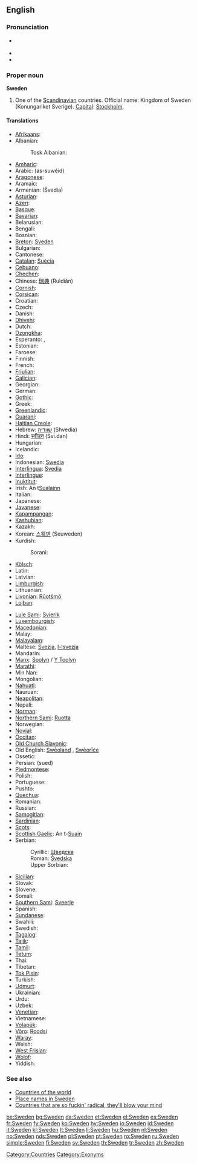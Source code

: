 ==English==
{{wikipedia}}

===Pronunciation===
* {{a|UK|US}} {{IPA|/ˈswi.dən/}}
* {{audio|en-us-Sweden.ogg|Audio (US)}}
* {{rhymes|iːdən}}

===Proper noun===
'''Sweden'''

# One of the [[Scandinavian]] countries. Official name: Kingdom of Sweden (Konungariket Sverige). [[capital|Capital]]: [[Stockholm]].

====Translations====
{{trans-top|Scandinavian country}}
* [[Afrikaans]]: {{t-|af|Swede|xs=Afrikaans}}
* Albanian: {{t+|sq|Suedia|xs=Albanian}}
*: Tosk Albanian: {{t-|als|Schweden|xs=Tosk Albanian}}
* [[Amharic]]: {{t-|am|ስዊድን|xs=Amharic}}
* Arabic: {{Arab|[[السويد]]}} (as-suwéid)
* [[Aragonese]]: {{t-|an|Suezia|xs=Aragonese}}
* Aramaic: {{tø|arc|ܣܘܝܕ|sc=Syrc}}
* Armenian: {{t+|hy|Շվեդիա|sc=Hayeren|xs=Armenian}} (Švedia)
* [[Asturian]]: {{t-|ast|Suecia|xs=Asturian}}
* [[Azeri]]: {{t+|az|İsveç|xs=Azeri}}
* [[Basque]]: {{t-|eu|Suedia|xs=Basque}}
* [[Bavarian]]: {{tø|bar|Schwen}}
* Belarusian: {{t-|be|Швецыя|sc=Cyrl|xs=Belarusian}}
* Bengali: {{t-|bn|সুইডেন|sc=Beng|xs=Bengali}}
* Bosnian: {{t-|bs|Švedska|f}}
* [[Breton]]: [[Sveden]]
* Bulgarian: {{t+|bg|Швеция|sc=Cyrl}}
* Cantonese: {{tø|yue|瑞典|sc=Hani|xs=Cantonese}}
* [[Catalan]]: [[Suècia]] {{f}}
* [[Cebuano]]: {{tø|ceb|Sweden|xs=Cebuano}}
* [[Chechen]]: {{tø|ce|Швеци|sc=Cyrl|xs=Chechen}}
* Chinese: [[瑞典]] (Ruìdiǎn)
* [[Cornish]]: {{t-|kw|Swedherwyk|xs=Cornish}}
* [[Corsican]]: {{t-|co|Svezia|xs=Corsican}}
* Croatian: {{t-|hr|Švedska|f}}
* Czech: {{t+|cs|Švédsko|n}}
* Danish: {{t+|da|Sverige}}
* [[Dhivehi]]: {{t-|dv|ސުވިޑެން|xs=Divehi}}
* Dutch: {{t+|nl|Zweden}}
* [[Dzongkha]]: {{t-|dz|སུའི་ཌན་|xs=Dzongkha}}
* Esperanto: {{t-|eo|Svedio|xs=Esperanto}}, {{t-|eo|Svedujo|xs=Esperanto}}
* Estonian: {{t+|et|Rootsi}}
* Faroese: {{t-|fo|Svøríki|n|xs=Faroese}}
* Finnish: {{t+|fi|Ruotsi}}
* French: {{t+|fr|Suède|f}}
* [[Friulian]]: {{tø|fur|Svezie|xs=Friulian}}
* [[Galician]]: {{t-|gl|Suecia - Sverige|xs=Galician}}
* Georgian: {{t-|ka|შვედეთი|xs=Georgian}}
* German: {{t+|de|Schweden|n}}
* [[Gothic]]: {{tø|got|𐍃𐍅𐌴𐌰𐍂𐌴𐌹𐌺𐌹|xs=Gothic}}
* Greek: {{t+|el|Σουηδία|f|tr=Souidía|sc=Grek}}
* [[Greenlandic]]: {{t+|kl|Sverige|xs=Greenlandic}}
* [[Guaraní]]: {{t-|gn|Suesia|xs=Guaraní}}
* [[Haitian Creole]]: {{tø|ht|Syèd|xs=Haitian Creole}}
* Hebrew: [[שוודיה]] (Shvedia)
* Hindi: [[स्वीडन]] (Svī.dan)
* Hungarian: {{t+|hu|Svédország}}
* Icelandic: {{t+|is|Svíþjóð|f}}
* [[Ido]]: {{t+|io|Suedia|xs=Ido}}
* Indonesian: [[Swedia]]
* [[Interlingua]]: [[Svedia]]
* [[Interlingue]]: {{t-|ie|Svedia|xs=Interlingue}}
* [[Inuktitut]]: {{t-|iu|ᔅᕗᕆᑭ/Svuriki|xs=Inuktitut}}
* Irish: An t[[Sualainn]] {{f}}
* Italian: {{t+|it|Svezia|f}}
* Japanese: {{t+|ja|スウェーデン|tr=Suwēden|sc=Jpan}}
* [[Javanese]]: {{t-|jv|Swedia|xs=Javanese}}
* [[Kapampangan]]: {{tø|pam|Sweden|xs=Kapampangan}}
* [[Kashubian]]: {{t-|csb|Szwedzkô|xs=Kashubian}}
* Kazakh: {{t-|kk|Швеция|sc=Cyrl|xs=Kazakh}}
* Korean: [[스웨덴]] (Seuweden)
* Kurdish:
*: Sorani: {{t|ku|سوید|tr=sweed|sc=KUchar}}
* [[Kölsch]]: {{tø|ksh|Shvede|xs=Kölsch}}
* Latin: {{t+|la|Suecia}}
* Latvian: {{t-|lv|Zviedrija|f|xs=Latvian}}
* [[Limburgish]]: {{t-|li|Zwaede|xs=Limburgish}}
* Lithuanian: {{t+|lt|Švedija|xs=Lithuanian}}
* [[Livonian]]: [[Rūotšmō]]
* [[Lojban]]: {{t-|jbo|suis|xs=Lojban}}
{{trans-mid}}
* [[Lule Sami]]: [[Svierik]]
* [[Luxembourgish]]: {{t-|lb|Schweden|xs=Luxembourgish}}
* [[Macedonian]]: {{t+|mk|Шведска|sc=Cyrl|xs=Macedonian}}
* Malay: {{t-|ms|Sweden|xs=Malay}}
* [[Malayalam]]: {{t-|ml|സ്വീഡന്‍|xs=Malayalam}}
* Maltese: [[Svezja]], [[l-Isvezja]]
* Mandarin: {{t-|cmn|瑞典|sc=Hani|xs=Mandarin}}
* [[Manx]]: [[Soolyn]] / [[Y Toolyn]]
* [[Marathi]]: {{t-|mr|स्वीडन|sc=Deva|xs=Marathi}}
* Min Nan: {{t-|nan|Sverige|xs=Min Nan}}
* Mongolian: {{t-|mn|Швед|sc=Cyrl|xs=Mongolian}}
* [[Nahuatl]]: {{t-|nah|Suecatlān|xs=Nahuatl}}
* Nauruan: {{t-|na|Sweden|xs=Nauruan}}
* [[Neapolitan]]: {{tø|nap|Sguezia|xs=Neapolitan}}
* Nepali: {{t-|ne|स्वीडेन|sc=Deva|xs=Nepali}}
* [[Norman]]: {{tø|nrm|Suède|xs=Norman}}
* [[Northern Sami]]: [[Ruoŧŧa]]
* Norwegian: {{t+|no|Sverige}}
* [[Novial]]: {{tø|nov|Suedia|xs=Novial}}
* [[Occitan]]: {{t-|oc|Suècia|xs=Occitan}}
* [[Old Church Slavonic]]: {{tø|cu|Свеньско|sc=Cyrl|xs=Old Church Slavonic}}
* Old English: [[Sweoland|Swēoland]] {{n}}, [[Sweorice|Swēorīċe]] {{n}}
* Ossetic: {{tø|os|Швеци|sc=Cyrl|xs=Ossetian}}
* Persian: {{fa-Arab|[[سوئد]]}} (sued)
* [[Piedmontese]]: {{tø|pms|Svessia|xs=Piedmontese}}
* Polish: {{t+|pl|Szwecja|f}}
* Portuguese: {{t+|pt|Suécia|f}}
* Pushto: {{t-|ps|سويډن|sc=Arab|xs=Pashto}}
* [[Quechua]]: {{t-|qu|Suysya|xs=Quechua}}
* Romanian: {{t+|ro|Suedia|f}}
* Russian: {{t+|ru|Швеция|f|tr=Švétsija|sc=Cyrl}}
* [[Samogitian]]: {{tø|bat-smg|Švedėjė}}
* [[Sardinian]]: {{tø|sc|Isvetzia|xs=Sardinian}}
* [[Scots]]: {{tø|sco|Swaden|xs=Scots}}
* [[Scottish Gaelic]]: An t-[[Suain]]
* Serbian:
*: Cyrillic: [[Шведска#Serbian|Шведска]] {{f}}
*: Roman: [[Švedska#Serbian|Švedska]] {{f}}
*: Upper Sorbian: {{tø|hsb|Šwedska|xs=Upper Sorbian}}
* [[Sicilian]]: {{t-|scn|Svezzia|xs=Sicilian}}
* Slovak: {{t-|sk|Švédsko}}
* Slovene: {{t+|sl|Švedska|f}}
* Somali: {{t-|so|Sweden|xs=Somali}}
* [[Southern Sami]]: [[Sveerje]]
* Spanish: {{t+|es|Suecia|f}}
* [[Sundanese]]: {{t-|su|Swédia|xs=Sundanese}}
* Swahili: {{t-|sw|Uswidi|xs=Swahili}}
* Swedish: {{t+|sv|Sverige}}
* [[Tagalog]]: {{t-|tl|Sweden|xs=Tagalog}}
* [[Tajik]]: {{t-|tg|Шветсия|sc=Cyrl|xs=Tajik}}
* [[Tamil]]: {{t-|ta|சுவீடன்|xs=Tamil}}
* [[Tetum]]: {{tø|tet|Suésia|xs=Tetum}}
* Thai: {{t-|th|ประเทศสวีเดน|xs=Thai}}
* Tibetan: {{tø|bo|སི་ཝེ་དེན|xs=Tibetan}}
* [[Tok Pisin]]: {{t-|tpi|Suwidan|xs=Tok Pisin}}
* Turkish: {{t+|tr|İsveç}}
* [[Udmurt]]: {{tø|udm|Швеция|sc=Cyrl|xs=Udmurt}}
* Ukrainian: {{t-|uk|Швеція|sc=Cyrl|xs=Ukrainian}}
* Urdu: {{t-|ur|سویڈن|sc=ur-Arab|xs=Urdu}}
* Uzbek: {{t-|uz|Shvetsiya|xs=Uzbek}}
* [[Venetian]]: {{tø|vec|Svezsia|xs=Venetian}}
* Vietnamese: {{t-|vi|Thụy Điển|xs=Vietnamese}}
* [[Volapük]]: {{t+|vo|Svedän|xs=Volapük}}
* [[Võro]]: [[Roodsi]]
* [[Waray]]: {{tø|war|Suecia}}
* Welsh: {{t-|cy|Sweden|xs=Welsh}}
* [[West Frisian]]: {{t+|fy|Sweden|xs=West Frisian}}
* [[Wolof]]: {{t-|wo|Suweed|xs=Wolof}}
* Yiddish: {{t-|yi|שוועדן|sc=Hebr|xs=Yiddish}}
{{trans-bottom}}

===See also===
* [[Appendix:Countries of the world|Countries of the world]]
* [[Appendix:Place names in Sweden|Place names in Sweden]]
* [[Countries that are so fuckin' radical, they'll blow your mind]]

[[Category:Countries]]
[[Category:Exonyms]]

[[be:Sweden]]
[[bg:Sweden]]
[[da:Sweden]]
[[et:Sweden]]
[[el:Sweden]]
[[es:Sweden]]
[[fr:Sweden]]
[[fy:Sweden]]
[[ko:Sweden]]
[[hy:Sweden]]
[[io:Sweden]]
[[id:Sweden]]
[[it:Sweden]]
[[kl:Sweden]]
[[lt:Sweden]]
[[li:Sweden]]
[[hu:Sweden]]
[[nl:Sweden]]
[[no:Sweden]]
[[nds:Sweden]]
[[pl:Sweden]]
[[pt:Sweden]]
[[ro:Sweden]]
[[ru:Sweden]]
[[simple:Sweden]]
[[fi:Sweden]]
[[sv:Sweden]]
[[th:Sweden]]
[[tr:Sweden]]
[[zh:Sweden]]